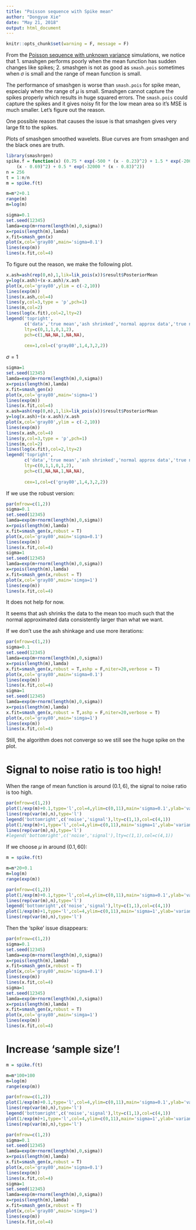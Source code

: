 ```yaml
---
title: "Poisson sequence with Spike mean"
author: "Dongyue Xie"
date: "May 21, 2018"
output: html_document
---
```


```r
knitr::opts_chunk$set(warning = F, message = F)
```

From the [Poisson sequence with unknown variance](poiunknown.html) simulations, we notice that 1. smashgen performs poorly when the mean function has sudden changes like spikes; 2. smashgen is not as good as `smash.pois` sometimes when $\sigma$ is small and the range of mean function is small.

The performance of smashgen is worse than `smash.pois` for spike mean, especialy when the range of $\mu$ is small. Smashgen cannot capture the spikes properly which results in huge squared errors. The `smash.pois` could capture the spikes and it gives noisy fit for the low mean area so it's MSE is much smaller. Let's figure out the reason.

One possible reason that causes the issue is that smashgen gives very large fit to the spikes.  

Plots of smashgen smoothed wavelets. Blue curves are from smashgen and the black ones are truth.

```r
library(smashrgen)
spike.f = function(x) (0.75 * exp(-500 * (x - 0.23)^2) + 1.5 * exp(-2000 * (x - 0.33)^2) + 3 * exp(-8000 * (x - 0.47)^2) + 2.25 * exp(-16000 * 
    (x - 0.69)^2) + 0.5 * exp(-32000 * (x - 0.83)^2))
n = 256
t = 1:n/n
m = spike.f(t)

m=m*2+0.1
range(m)
m=log(m)

sigma=0.1
set.seed(12345)
lamda=exp(m+rnorm(length(m),0,sigma))
x=rpois(length(m),lamda)
x.fit=smash_gen(x)
plot(x,col='gray80',main='sigma=0.1')
lines(exp(m))
lines(x.fit,col=4)
```

To figure out the reason, we make the following plot.

```r
x.ash=ash(rep(0,n),1,lik=lik_pois(x))$result$PosteriorMean
y=log(x.ash)+(x-x.ash)/x.ash
plot(x,col='gray80',ylim = c(-2,10))
lines(exp(m))
lines(x.ash,col=4)
lines(y,col=3,type = 'p',pch=1)
lines(m,col=2)
lines(log(x.fit),col=2,lty=2)
legend('topright',
       c('data','true mean','ash shrinked','normal approx data','true normal mean','smashgen normal mean'),
       lty=c(0,1,1,0,1,2),
       pch=c(1,NA,NA,1,NA,NA),
       
       cex=1,col=c('gray80',1,4,3,2,2))
```

$\sigma=1$

```r
sigma=1
set.seed(12345)
lamda=exp(m+rnorm(length(m),0,sigma))
x=rpois(length(m),lamda)
x.fit=smash_gen(x)
plot(x,col='gray80',main='sigma=1')
lines(exp(m))
lines(x.fit,col=4)
x.ash=ash(rep(0,n),1,lik=lik_pois(x))$result$PosteriorMean
y=log(x.ash)+(x-x.ash)/x.ash
plot(x,col='gray80',ylim = c(-2,10))
lines(exp(m))
lines(x.ash,col=4)
lines(y,col=3,type = 'p',pch=1)
lines(m,col=2)
lines(log(x.fit),col=2,lty=2)
legend('topright',
       c('data','true mean','ash shrinked','normal approx data','true normal mean','est normal mean'),
       lty=c(0,1,1,0,1,2),
       pch=c(1,NA,NA,1,NA,NA),
       
       cex=1,col=c('gray80',1,4,3,2,2))
```

If we use the robust version:

```r
par(mfrow=c(1,2))
sigma=0.1
set.seed(12345)
lamda=exp(m+rnorm(length(m),0,sigma))
x=rpois(length(m),lamda)
x.fit=smash_gen(x,robust = T)
plot(x,col='gray80',main='sigma=0.1')
lines(exp(m))
lines(x.fit,col=4)
sigma=1
set.seed(12345)
lamda=exp(m+rnorm(length(m),0,sigma))
x=rpois(length(m),lamda)
x.fit=smash_gen(x,robust = T)
plot(x,col='gray80',main='simga=1')
lines(exp(m))
lines(x.fit,col=4)
```

It does not help for now.

It seems that ash shrinks the data to the mean too much such that the normal approximated data consistently larger than what we want.

If we don't use the ash shinkage and use more iterations:

```r
par(mfrow=c(1,2))
sigma=0.1
set.seed(12345)
lamda=exp(m+rnorm(length(m),0,sigma))
x=rpois(length(m),lamda)
x.fit=smash_gen(x,robust = T,ashp = F,niter=20,verbose = T)
plot(x,col='gray80',main='sigma=0.1')
lines(exp(m))
lines(x.fit,col=4)
sigma=1
set.seed(12345)
lamda=exp(m+rnorm(length(m),0,sigma))
x=rpois(length(m),lamda)
x.fit=smash_gen(x,robust = T,ashp = F,niter=20,verbose = T)
plot(x,col='gray80',main='simga=1')
lines(exp(m))
lines(x.fit,col=4)
```

Still, the algorithm does not converge so we still see the huge spike on the plot.

# Signal to noise ratio is too high!

When the range of mean function is around $(0.1,6)$, the signal to noise ratio is too high.
```r
par(mfrow=c(1,2))
plot(1/exp(m)+0.1,type='l',col=4,ylim=c(0,11),main='sigma=0.1',ylab='variance')
lines(rep(var(m),n),type='l')
legend('bottomright',c('noise','signal'),lty=c(1,1),col=c(4,1))
plot(1/exp(m)+1,type='l',col=4,ylim=c(0,11),main='sigma=1',ylab='variance')
lines(rep(var(m),n),type='l')
#legend('bottomright',c('noise','signal'),lty=c(1,1),col=c(4,1))
```

If we choose $\mu$ in around $(0.1,60)$:
```r
m = spike.f(t)

m=m*20+0.1
m=log(m)
range(exp(m))

par(mfrow=c(1,2))
plot(1/exp(m)+0.1,type='l',col=4,ylim=c(0,11),main='sigma=0.1',ylab='variance')
lines(rep(var(m),n),type='l')
legend('bottomright',c('noise','signal'),lty=c(1,1),col=c(4,1))
plot(1/exp(m)+1,type='l',col=4,ylim=c(0,11),main='sigma=1',ylab='variance')
lines(rep(var(m),n),type='l')
```

Then the 'spike' issue disappears:
```r
par(mfrow=c(1,2))
sigma=0.1
set.seed(12345)
lamda=exp(m+rnorm(length(m),0,sigma))
x=rpois(length(m),lamda)
x.fit=smash_gen(x,robust = T)
plot(x,col='gray80',main='sigma=0.1')
lines(exp(m))
lines(x.fit,col=4)
sigma=1
set.seed(12345)
lamda=exp(m+rnorm(length(m),0,sigma))
x=rpois(length(m),lamda)
x.fit=smash_gen(x,robust = T)
plot(x,col='gray80',main='simga=1')
lines(exp(m))
lines(x.fit,col=4)
```

# Increase 'sample size'!

```r
m = spike.f(t)

m=m*100+100
m=log(m)
range(exp(m))

par(mfrow=c(1,2))
plot(1/exp(m)+0.1,type='l',col=4,ylim=c(0,11),main='sigma=0.1',ylab='variance')
lines(rep(var(m),n),type='l')
legend('bottomright',c('noise','signal'),lty=c(1,1),col=c(4,1))
plot(1/exp(m)+1,type='l',col=4,ylim=c(0,11),main='sigma=1',ylab='variance')
lines(rep(var(m),n),type='l')
```

```r
par(mfrow=c(1,2))
sigma=0.1
set.seed(12345)
lamda=exp(m+rnorm(length(m),0,sigma))
x=rpois(length(m),lamda)
x.fit=smash_gen(x,robust = T)
plot(x,col='gray80',main='sigma=0.1')
lines(exp(m))
lines(x.fit,col=4)
sigma=1
set.seed(12345)
lamda=exp(m+rnorm(length(m),0,sigma))
x=rpois(length(m),lamda)
x.fit=smash_gen(x,robust = T)
plot(x,col='gray80',main='simga=1')
lines(exp(m))
lines(x.fit,col=4)
```
